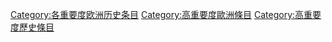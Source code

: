 {{catmore1|[[WikiProject:欧洲历史|WikiProject:欧洲历史]]}}
{{Articles by Importance|topic=欧洲历史|project=欧洲历史|format=toc}}
{{empty category}}

[[Category:各重要度欧洲历史条目|Category:各重要度欧洲历史条目]]
[[Category:高重要度歐洲條目|Category:高重要度歐洲條目]]
[[Category:高重要度歷史條目|Category:高重要度歷史條目]]